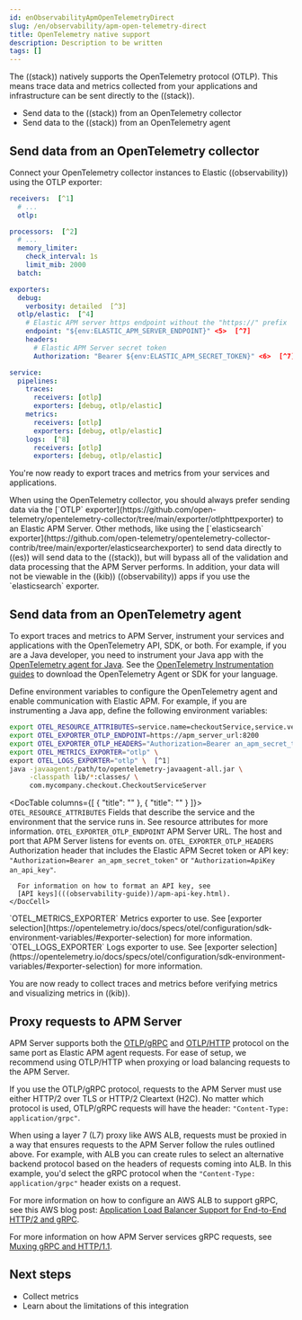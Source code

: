 ```yaml
---
id: enObservabilityApmOpenTelemetryDirect
slug: /en/observability/apm-open-telemetry-direct
title: OpenTelemetry native support
description: Description to be written
tags: []
---
```


<div id="apm-open-telemetry-direct"></div>

The ((stack)) natively supports the OpenTelemetry protocol (OTLP).
This means trace data and metrics collected from your applications and infrastructure can
be sent directly to the ((stack)).

* Send data to the ((stack)) from an <DocLink id="enObservabilityApmOpenTelemetryDirect" section="send-data-from-an-opentelemetry-collector">OpenTelemetry collector</DocLink>
* Send data to the ((stack)) from an <DocLink id="enObservabilityApmOpenTelemetryDirect" section="send-data-from-an-opentelemetry-agent">OpenTelemetry agent</DocLink>

<div id="apm-connect-open-telemetry-collector"></div>

## Send data from an OpenTelemetry collector

Connect your OpenTelemetry collector instances to Elastic ((observability)) using the OTLP exporter:

```yaml
receivers:  [^1]
  # ...
  otlp:

processors:  [^2]
  # ...
  memory_limiter:
    check_interval: 1s
    limit_mib: 2000
  batch:

exporters:
  debug:
    verbosity: detailed  [^3]
  otlp/elastic:  [^4]
    # Elastic APM server https endpoint without the "https://" prefix
    endpoint: "${env:ELASTIC_APM_SERVER_ENDPOINT}" <5>  [^7]
    headers:
      # Elastic APM Server secret token
      Authorization: "Bearer ${env:ELASTIC_APM_SECRET_TOKEN}" <6>  [^7]

service:
  pipelines:
    traces:
      receivers: [otlp]
      exporters: [debug, otlp/elastic]
    metrics:
      receivers: [otlp]
      exporters: [debug, otlp/elastic]
    logs:  [^8]
      receivers: [otlp]
      exporters: [debug, otlp/elastic]
```
[^1]: The receivers, like the
[OTLP receiver](https://github.com/open-telemetry/opentelemetry-collector/tree/main/receiver/otlpreceiver), that forward data emitted by APM agents, or the [host metrics receiver](https://github.com/open-telemetry/opentelemetry-collector-contrib/tree/main/receiver/hostmetricsreceiver).
[^2]: We recommend using the [Batch processor](https://github.com/open-telemetry/opentelemetry-collector/blob/main/processor/batchprocessor/README.md) and the [memory limiter processor](https://github.com/open-telemetry/opentelemetry-collector/blob/main/processor/memorylimiterprocessor/README.md). For more information, see [recommended processors](https://github.com/open-telemetry/opentelemetry-collector/blob/main/processor/README.md#recommended-processors).
[^3]: The [debug exporter](https://github.com/open-telemetry/opentelemetry-collector/tree/main/exporter/debugexporter) is helpful for troubleshooting, and supports configurable verbosity levels: `basic` (default), `normal`, and `detailed`.
[^4]: Elastic ((observability)) endpoint configuration.
APM Server supports a ProtoBuf payload via both the OTLP protocol over gRPC transport [(OTLP/gRPC)](https://opentelemetry.io/docs/specs/otlp/#otlpgrpc)
and the OTLP protocol over HTTP transport [(OTLP/HTTP)](https://opentelemetry.io/docs/specs/otlp/#otlphttp).
To learn more about these exporters, see the OpenTelemetry Collector documentation:
[OTLP/HTTP Exporter](https://github.com/open-telemetry/opentelemetry-collector/tree/main/exporter/otlphttpexporter) or
[OTLP/gRPC exporter](https://github.com/open-telemetry/opentelemetry-collector/tree/main/exporter/otlpexporter).
[^5]: Hostname and port of the APM Server endpoint. For example, `elastic-apm-server:8200`.
[^6]: Credential for Elastic APM <DocLink id="enObservabilityApmSecretToken">secret token authorization</DocLink> (`Authorization: "Bearer a_secret_token"`) or <DocLink id="enObservabilityApmApiKey">API key authorization</DocLink> (`Authorization: "ApiKey an_api_key"`).
[^7]: Environment-specific configuration parameters can be conveniently passed in as environment variables documented [here](https://opentelemetry.io/docs/collector/configuration/#environment-variables) (e.g. `ELASTIC_APM_SERVER_ENDPOINT` and `ELASTIC_APM_SECRET_TOKEN`).
[^8]:  <DocBadge template="technical preview" />  To send OpenTelemetry logs to ((stack)) version 8.0+, declare a `logs` pipeline.

You're now ready to export traces and metrics from your services and applications.

<DocCallOut title="Tip">
When using the OpenTelemetry collector, you should always prefer sending data via the [`OTLP` exporter](https://github.com/open-telemetry/opentelemetry-collector/tree/main/exporter/otlphttpexporter) to an Elastic APM Server.
Other methods, like using the [`elasticsearch` exporter](https://github.com/open-telemetry/opentelemetry-collector-contrib/tree/main/exporter/elasticsearchexporter) to send data directly to ((es)) will send data to the ((stack)),
but will bypass all of the validation and data processing that the APM Server performs.
In addition, your data will not be viewable in the ((kib)) ((observability)) apps if you use the `elasticsearch` exporter.
</DocCallOut>

<div id="apm-instrument-apps-otel"></div>

## Send data from an OpenTelemetry agent

To export traces and metrics to APM Server, instrument your services and applications
with the OpenTelemetry API, SDK, or both. For example, if you are a Java developer, you need to instrument your Java app with the
[OpenTelemetry agent for Java](https://github.com/open-telemetry/opentelemetry-java-instrumentation).
See the [OpenTelemetry Instrumentation guides](https://opentelemetry.io/docs/instrumentation/) to download the
OpenTelemetry Agent or SDK for your language.

Define environment variables to configure the OpenTelemetry agent and enable communication with Elastic APM.
For example, if you are instrumenting a Java app, define the following environment variables:

```bash
export OTEL_RESOURCE_ATTRIBUTES=service.name=checkoutService,service.version=1.1,deployment.environment=production
export OTEL_EXPORTER_OTLP_ENDPOINT=https://apm_server_url:8200
export OTEL_EXPORTER_OTLP_HEADERS="Authorization=Bearer an_apm_secret_token"
export OTEL_METRICS_EXPORTER="otlp" \
export OTEL_LOGS_EXPORTER="otlp" \  [^1]
java -javaagent:/path/to/opentelemetry-javaagent-all.jar \
     -classpath lib/*:classes/ \
     com.mycompany.checkout.CheckoutServiceServer
```
[^1]: <DocBadge template="technical preview" />  The OpenTelemetry logs intake via APM Server is currently in technical preview.

<DocTable columns={[
  { "title": "" },
  { "title": "" }
]}>
  <DocRow>
    <DocCell>`OTEL_RESOURCE_ATTRIBUTES`</DocCell>
    <DocCell>Fields that describe the service and the environment that the service runs in. See <DocLink id="enObservabilityApmOpenTelemetryResourceAttributes">resource attributes</DocLink> for more information.</DocCell>
  </DocRow>
  <DocRow>
    <DocCell>`OTEL_EXPORTER_OTLP_ENDPOINT`</DocCell>
    <DocCell>APM Server URL. The host and port that APM Server listens for events on.</DocCell>
  </DocRow>
  <DocRow>
    <DocCell>`OTEL_EXPORTER_OTLP_HEADERS`</DocCell>
    <DocCell>
      Authorization header that includes the Elastic APM Secret token or API key: `"Authorization=Bearer an_apm_secret_token"` or `"Authorization=ApiKey an_api_key"`.

      For information on how to format an API key, see
      [API keys](((observability-guide))/apm-api-key.html).
    </DocCell>
  </DocRow>
  <DocRow>
    <DocCell>`OTEL_METRICS_EXPORTER`</DocCell>
    <DocCell>Metrics exporter to use. See [exporter selection](https://opentelemetry.io/docs/specs/otel/configuration/sdk-environment-variables/#exporter-selection) for more information.</DocCell>
  </DocRow>
  <DocRow>
    <DocCell>`OTEL_LOGS_EXPORTER`</DocCell>
    <DocCell>Logs exporter to use. See [exporter selection](https://opentelemetry.io/docs/specs/otel/configuration/sdk-environment-variables/#exporter-selection) for more information.</DocCell>
  </DocRow>
</DocTable>

You are now ready to collect traces and <DocLink id="enObservabilityApmOpenTelemetryCollectMetrics">metrics</DocLink> before <DocLink id="enObservabilityApmOpenTelemetryCollectMetrics" section="verify-opentelemetry-metrics-data">verifying metrics</DocLink>
and <DocLink id="enObservabilityApmOpenTelemetryCollectMetrics" section="visualize-in-((kib))">visualizing metrics</DocLink> in ((kib)).

<div id="apm-open-telemetry-proxy-apm"></div>

## Proxy requests to APM Server

APM Server supports both the [OTLP/gRPC](https://opentelemetry.io/docs/specs/otlp/#otlpgrpc) and [OTLP/HTTP](https://opentelemetry.io/docs/specs/otlp/#otlphttp) protocol on the same port as Elastic APM agent requests. For ease of setup, we recommend using OTLP/HTTP when proxying or load balancing requests to the APM Server.

If you use the OTLP/gRPC protocol, requests to the APM Server must use either HTTP/2 over TLS or HTTP/2 Cleartext (H2C). No matter which protocol is used, OTLP/gRPC requests will have the header: `"Content-Type: application/grpc"`.

When using a layer 7 (L7) proxy like AWS ALB, requests must be proxied in a way that ensures requests to the APM Server follow the rules outlined above. For example, with ALB you can create rules to select an alternative backend protocol based on the headers of requests coming into ALB. In this example, you'd select the gRPC protocol when the  `"Content-Type: application/grpc"` header exists on a request.

For more information on how to configure an AWS ALB to support gRPC, see this AWS blog post:
[Application Load Balancer Support for End-to-End HTTP/2 and gRPC](https://aws.amazon.com/blogs/aws/new-application-load-balancer-support-for-end-to-end-http-2-and-grpc/).

For more information on how APM Server services gRPC requests, see
[Muxing gRPC and HTTP/1.1](https://github.com/elastic/apm-server/blob/main/dev_docs/otel.md#muxing-grpc-and-http11).

<div id="apm-open-telemetry-direct-next"></div>

## Next steps

* <DocLink id="enObservabilityApmOpenTelemetryCollectMetrics">Collect metrics</DocLink>
* Learn about the <DocLink id="enObservabilityApmOpenTelemetryKnownLimitations">limitations of this integration</DocLink>

